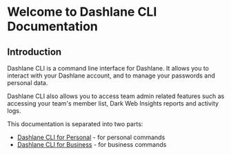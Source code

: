 # Welcome to Dashlane CLI Documentation

## Introduction

Dashlane CLI is a command line interface for Dashlane. It allows you to interact with your Dashlane account, and to manage your passwords and personal data.

Dashlane CLI also allows you to access team admin related features such as accessing your team's member list, Dark Web Insights reports and activity logs.

This documentation is separated into two parts:

-   [Dashlane CLI for Personal](/personal) - for personal commands
-   [Dashlane CLI for Business](/business) - for business commands
